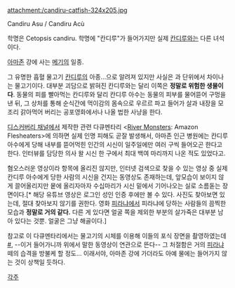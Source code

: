 attachment:/candiru-catfish-324x205.jpg

Candiru Asu / Candiru Acù

학명은 Cetopsis candiru. 학명에 "칸디루"가 들어가지만 실제 [[칸디루]]와는 다른 녀석이다.

[[아마존]] 강에 사는 [[메기]]의 일종. 

그 유명한 흡혈 물고기 [[칸디루]]의 아종...으로 알려져 있지만 사실은 과 단위에서 차이나는 물고기이다. 대부분 괴담으로 밝혀진 칸디루와는 달리 이쪽은 '''정말로 위험한 생물이다'''. 동물의 피를 빨아먹는 칸디루와 달리 칸디루 아수는 동물의 피부를 물어뜯어 구멍을 낸 뒤, 그 상처를 통해 순식간에 먹이감의 몸속으로 우르르 파고 들어가 살과 내장을 모조리 갉아먹어 버리는 공포영화에서나 나올 법한 사냥을 한다.

[[디스커버리 채널]]에서 제작한 관련 다큐멘타리 <[[River Monsters]]: Amazon Flesheaters>에 의하면 실제 인명 피해도 곧잘 발생해서, 아마존 인근 병원에는 칸디루 아수에게 당해 내부를 뜯어먹힌 인간의 시신이 일주일에만 여러 구씩 들어오곤 한다고 한다. 인터뷰를 담당한 의사 왈 시신 한 구에서 최대 백여 마리까지 나온 적도 있었다고.

혐오스러운 영상이라 항목에 올리진 않지만, 인터넷 검색으로 찾을 수 있는 영상 중 실제 칸디루 아수에게 당한 사람의 시신을 건지는 동영상도 존재하는데, 앞모습이 보이지 않게 끌어올리지만 뭍에 올리자마자 수십마리가 시신 밑에서 기어나오는 실로 소름돋는 장면이다.[* 해당 유튜브 영상은 로그인 성인 인증 후에만 볼 수 있다. 사진도 찾아보면 있는데, 절대 찾아보지 않기를 권한다. 영화 [[피라냐]]에서 피라냐에 당하는 사람들의 끔찍한 모습과 '''정말로 거의 같다.''' 다른 게 있다면 얼굴 쪽을 제외한 부분의 살가죽은 대부분 남아 있다는 것뿐. 얼굴은 그냥 해골이다.]

참고로 이 다큐멘타리에서는 물고기의 시체를 이용해 이들의 포식 장면을 촬영하였는데[http://www.youtube.com/watch?v=1KziGguUTzs #], --이거 들어가니까 위에서 말한 동영상이 연관으로 뜬다-- 그 처절함은 거의 [[피라냐]] 떼의 습격을 방불케 할 정도... 이래서야, 아마존 강에 가더라도 아예 물에는 들어가지 않는 것이 상책일 듯하다.

[[각주]]
